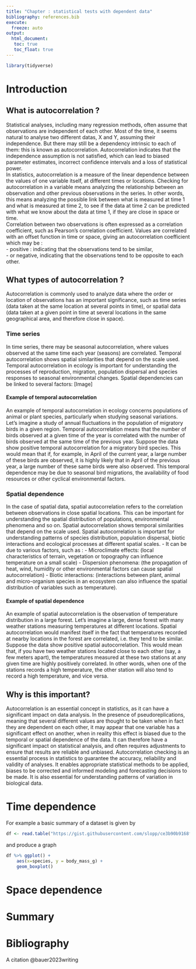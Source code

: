 ---
title: "Chapter : statistical tests with dependent data"
bibliography: references.bib
execute: 
  freeze: auto
output: 
  html_document:
   toc: true
   toc_float: true
---

```{r}
library(tidyverse)
```

# Introduction

## What is autocorrelation ?
Statistical analyses, including many regression methods, often assume that observations are independent of each other. Most of the time, it seems natural to analyse two different datas, X and Y, assuming their independence. But there may still be a dependency intrinsic to each of them: this is known as autocorrelation. Autocorrelation indicates that the independence assumption is not satisfied, which can lead to biased parameter estimates, incorrect confidence intervals and a loss of statistical power. <br />
In statistics, autocorrelation is a measure of the linear dependence between the values of one variable itself, at different times or locations. Checking for autocorrelation in a variable means analyzing the relationship between an observation and other previous observations in the series. In other words, this means analyzing the possible link between what is measured at time 1 and what is measured at time 2, to see if the data at time 2 can be predicted with what we know about the data at time 1, if they are close in space or time. <br />
Correlation between two observations is often expressed as a correlation coefficient, such as Pearson's correlation coefficient. Values are correlated with an offset function in time or space, giving an autocorrelation coefficient which may be :<br />
- positive : indicating that the observations tend to be similar, <br />
- or negative, indicating that the observations tend to be opposite to each other.
<br />

## What types of autocorrelation ?
Autocorrelation is commonly used to analyze data where the order or location of observations has an important significance, such as time series (data taken at the same location at several points in time), or spatial data (data taken at a given point in time at several locations in the same geographical area, and therefore close in space). 

### Time series
In time series, there may be seasonal autocorrelation, where values observed at the same time each year (seasons) are correlated.
Temporal autocorrelation shows spatial similarities that depend on the scale used. Temporal autocorrelation in ecology is important for understanding the processes of reproduction, migration, population dispersal and species responses to seasonal environmental changes.
Spatial dependencies can be linked to several factors:
[Image]

#### Example of temporal autocorrelation
An example of temporal autocorrelation in ecology concerns populations of animal or plant species, particularly when studying seasonal variations. Let's imagine a study of annual fluctuations in the population of migratory birds in a given region. Temporal autocorrelation means that the number of birds observed at a given time of the year is correlated with the number of birds observed at the same time of the previous year.
Suppose the data show positive temporal autocorrelation for a migratory bird species. This would mean that if, for example, in April of the current year, a large number of these birds are observed, it is highly likely that in April of the previous year, a large number of these same birds were also observed. This temporal dependence may be due to seasonal bird migrations, the availability of food resources or other cyclical environmental factors.

### Spatial dependence
In the case of spatial data, spatial autocorrelation refers to the correlation between observations in close spatial locations. This can be important for understanding the spatial distribution of populations, environmental phenomena and so on.
Spatial autocorrelation shows temporal similarities that depend on the scale used. Spatial autocorrelation is important for understanding patterns of species distribution, population dispersal, biotic interactions and ecological processes at different spatial scales.
- It can be due to various factors, such as :
- Microclimate effects: (local characteristics of terrain, vegetation or topography can influence temperature on a small scale)
- Dispersion phenomena: (the propagation of heat, wind, humidity or other environmental factors can cause spatial autocorrelation)
- Biotic interactions: (interactions between plant, animal and micro-organism species in an ecosystem can also influence the spatial distribution of variables such as temperature).

#### Example of spatial dependence
An example of spatial autocorrelation is the observation of temperature distribution in a large forest. Let's imagine a large, dense forest with many weather stations measuring temperatures at different locations. Spatial autocorrelation would manifest itself in the fact that temperatures recorded at nearby locations in the forest are correlated, i.e. they tend to be similar.
Suppose the data show positive spatial autocorrelation. This would mean that, if you have two weather stations located close to each other (say, a few meters apart), the temperatures measured at these two stations at any given time are highly positively correlated. In other words, when one of the stations records a high temperature, the other station will also tend to record a high temperature, and vice versa.

## Why is this important?
Autocorrelation is an essential concept in statistics, as it can have a significant impact on data analysis. In the presence of pseudoreplications, meaning that several different values are thought to be taken when in fact they are dependent on each other, it may appear that one variable has a significant effect on another, when in reality this effect is biased due to the temporal or spatial dependence of the data. It can therefore have a significant impact on statistical analysis, and often requires adjustments to ensure that results are reliable and unbiased.
Autocorrelation checking is an essential process in statistics to guarantee the accuracy, reliability and validity of analyses. It enables appropriate statistical methods to be applied, biases to be corrected and informed modeling and forecasting decisions to be made. It is also essential for understanding patterns of variation in biological data.




# Time dependence

For example a basic summary of a dataset is given by

```{r}
df <- read.table("https://gist.githubusercontent.com/slopp/ce3b90b9168f2f921784de84fa445651/raw/4ecf3041f0ed4913e7c230758733948bc561f434/penguins.csv", sep = "," , header = TRUE)
```

and produce a graph

```{r}
df %>% ggplot() +
	aes(x=species, y = body_mass_g) +
	geom_boxplot()  
```

# Space dependence

# Summary

# Bibliography

A citation @bauer2023writing
